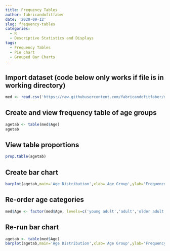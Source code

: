 ```yaml
---
title: Frequency Tables
author: fabricandofitfaber
date: '2020-09-12'
slug: frequency-tables
categories:
  - R
  - Descriptive Statistics and Displays
tags:
  - Frequency Tables
  - Pie chart
  - Grouped Bar Charts
---
```


## Import dataset (code below only works if file is in working directory)
```r
med <- read.csv('https://raw.githubusercontent.com/fabricandofitfaber/mayhem/master/MedicalData.csv')
```

## Create and view frequency table of age groups
```r
agetab <- table(med$Age)
agetab
```

## View table proportions
```r
prop.table(agetab)
```

## Create bar chart
```r
barplot(agetab,main='Age Distribution',xlab='Age Group',ylab='Frequency',ylim=c(0,100))
```

## Re-order age categories
```r
med$Age <- factor(med$Age, levels=c('young adult','adult','older adult'))
```

## Re-run bar chart
```r
agetab <- table(med$Age)
barplot(agetab,main='Age Distribution',xlab='Age Group',ylab='Frequency',ylim=c(0,100))
```
